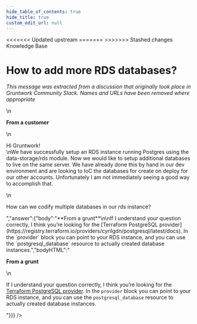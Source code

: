 ```yaml
---
hide_table_of_contents: true
hide_title: true
custom_edit_url: null
---
```



<head>
<<<<<<< Updated upstream
  <link rel="canonical" href="https://github.com/tnn-tnn-tnn-tnn-tnn-gruntwork-io/knowledge-base/discussions/16" />
=======
  <link rel="canonical" href="https://github.com/tnn-gruntwork-io/knowledge-base/discussions/16" />
>>>>>>> Stashed changes
</head>

<CenterLayout>
<span className="searchCategory">Knowledge Base</span>
<h1>How to add more RDS databases?</h1>
<GitHub discussion={{"id":"MDEwOkRpc2N1c3Npb24zNTQ5MTUz","number":16,"author":{"login":"gruntwork-support"},"title":"How to add more RDS databases?","body":"_This message was extracted from a discussion that originally took place in Gruntwork Community Slack. Names and URLs have been removed where appropriate_\n\n**From a customer**\n\nHi Gruntwork!\nWe have successfully setup an RDS instance running Postgres using the data-storage/rds module.  Now we would like to setup additional databases to live on the same server.  We have already done this by hand in our dev environment and are looking to IoC the databases for create on deploy for our other accounts.  Unfortunately I am not immediately seeing a good way to accomplish that.\n\nHow can we codify multiple databases in our rds instance?","bodyHTML":"<p dir=\"auto\"><em>This message was extracted from a discussion that originally took place in Gruntwork Community Slack. Names and URLs have been removed where appropriate</em></p>\n<p dir=\"auto\"><strong>From a customer</strong></p>\n<p dir=\"auto\">Hi Gruntwork!<br>\nWe have successfully setup an RDS instance running Postgres using the data-storage/rds module.  Now we would like to setup additional databases to live on the same server.  We have already done this by hand in our dev environment and are looking to IoC the databases for create on deploy for our other accounts.  Unfortunately I am not immediately seeing a good way to accomplish that.</p>\n<p dir=\"auto\">How can we codify multiple databases in our rds instance?</p>","answer":{"body":"**From a grunt**\n\nIf I understand your question correctly, I think you’re looking for the [Terraform PostgreSQL provider](https://registry.terraform.io/providers/cyrilgdn/postgresql/latest/docs). In the `provider` block you can point to your RDS instance, and you can use the `postgresql_database` resource to actually created database instances.","bodyHTML":"<p dir=\"auto\"><strong>From a grunt</strong></p>\n<p dir=\"auto\">If I understand your question correctly, I think you’re looking for the <a href=\"https://registry.terraform.io/providers/cyrilgdn/postgresql/latest/docs\" rel=\"nofollow\">Terraform PostgreSQL provider</a>. In the <code class=\"notranslate\">provider</code> block you can point to your RDS instance, and you can use the <code class=\"notranslate\">postgresql_database</code> resource to actually created database instances.</p>"}}} />

</CenterLayout>
  

<!-- ##DOCS-SOURCER-START
{
  "sourcePlugin": "github-discussions",
  "hash": "0a2da200d8a2388c2ab2cd326e20ae86"
}
##DOCS-SOURCER-END -->
